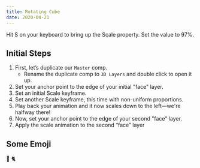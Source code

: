 ```yaml
---
title: Rotating Cube
date: 2020-04-21
---
```


Hit <Key>S</Key> on your keyboard to bring up the <Prop variant="ae">Scale</Prop> property. Set the value to <Value variant="ae">97%</Value>.

## Initial Steps

1. First, let’s duplicate our `Master` comp.
   - Rename the duplicate comp to `3D Layers` and double click to open it up.
2. Set your anchor point to the edge of your initial "face" layer.
3. Set an initial Scale keyframe.
4. Set another Scale keyframe, this time with non-uniform proportions.
5. Play back your animation and it now scales down to the left—we're halfway there!
6. Now, set your anchor point to the edge of your second "face" layer.
7. Apply the scale animation to the second “face” layer

## Some Emoji

:dog: 🐈
